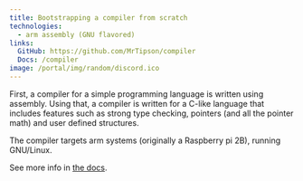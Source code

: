 ```yaml
---
title: Bootstrapping a compiler from scratch
technologies:
  - arm assembly (GNU flavored)
links:
  GitHub: https://github.com/MrTipson/compiler
  Docs: /compiler
image: /portal/img/random/discord.ico
---
```

First, a compiler for a simple programming language is written using assembly. Using that, a compiler is written for a C-like language that includes features such as strong type checking, pointers (and all the pointer math) and user defined structures.

The compiler targets arm systems (originally a Raspberry pi 2B), running GNU/Linux.

See more info in [the docs](/compiler).